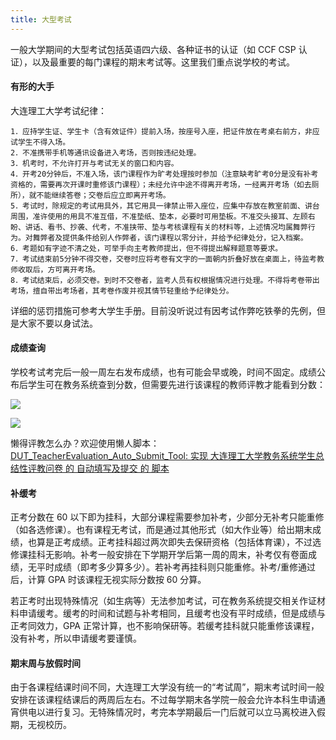 ```yaml
---
title: 大型考试
---
```




一般大学期间的大型考试包括英语四六级、各种证书的认证（如 CCF CSP 认证），以及最重要的每门课程的期末考试等。这里我们重点说学校的考试。

#### 有形的大手

大连理工大学考试纪律：

```
1．应持学生证、学生卡（含有效证件）提前入场，按座号入座，把证件放在考桌右前方，非应试学生不得入场。
2．不准携带手机等通讯设备进入考场，否则按违纪处理。
3．机考时，不允许打开与考试无关的窗口和内容。
4．开考20分钟后，不准入场，该门课程作为旷考处理按时参加（注意缺考旷考0分是没有补考资格的，需要再次开课时重修该门课程）；未经允许中途不得离开考场，一经离开考场（如去厕所），就不能继续答卷；交卷后应立即离开考场。
5．考试时，除规定的考试用具外，其它用具一律禁止带入座位，应集中存放在教室前面、讲台周围，准许使用的用具不准互借，不准垫纸、垫本，必要时可用垫板。不准交头接耳、左顾右盼、讲话、看书、抄袭、代考，不准挟带、垫与考核课程有关的材料等，上述情况均属舞弊行为。对舞弊者及提供条件给别人作弊者，该门课程以零分计，并给予纪律处分，记入档案。
6．考题如有字迹不清之处，可举手向主考教师提出，但不得提出解释题意等要求。
7．考试结束前5分钟不得交卷，交卷时应将考卷有文字的一面朝内折叠好放在桌面上，待监考教师收取后，方可离开考场。
8．考试结束后，必须交卷。到时不交卷者，监考人员有权根据情况进行处理。不得将考卷带出考场，擅自带出考场者，其考卷作废并视其情节轻重给予纪律处分。
```

详细的惩罚措施可参考大学生手册。目前没听说过有因考试作弊吃铁拳的先例，但是大家不要以身试法。

#### 成绩查询

学校考试考完后一般一周左右发布成绩，也有可能会早或晚，时间不固定。成绩公布后学生可在教务系统查到分数，但需要先进行该课程的教师评教才能看到分数：

![](../../../assets/images/exam1.png)

![](../../../assets/images/exam2.png)

懒得评教怎么办？欢迎使用懒人脚本：[DUT_TeacherEvaluation_Auto_Submit_Tool: 实现 大连理工大学教务系统学生总结性评教问卷 的 自动填写及提交 的 脚本](https://github.com/Lentinel/DUT_TeacherEvaluation_Auto_Submit_Tool)

#### 补缓考

正考分数在 60 以下即为挂科，大部分课程需要参加补考，少部分无补考只能重修（如各选修课）。也有课程无考试，而是通过其他形式（如大作业等）给出期末成绩，也算是正考成绩。正考挂科超过两次即失去保研资格（包括体育课），不过选修课挂科无影响。补考一般安排在下学期开学后第一周的周末，补考仅有卷面成绩，无平时成绩（即考多少算多少）。若补考再挂科则只能重修。补考/重修通过后，计算 GPA 时该课程无视实际分数按 60 分算。

若正考时出现特殊情况（如生病等）无法参加考试，可在教务系统提交相关作证材料申请缓考。缓考的时间和试题与补考相同，且缓考也没有平时成绩，但是成绩与正考同效力，GPA 正常计算，也不影响保研等。若缓考挂科就只能重修该课程，没有补考，所以申请缓考要谨慎。

#### 期末周与放假时间

由于各课程结课时间不同，大连理工大学没有统一的“考试周”，期末考试时间一般安排在该课程结课后的两周后左右。不过每学期末各学院一般会允许本科生申请通宵供电以进行复习。无特殊情况时，考完本学期最后一门后就可以立马离校进入假期，无视校历。